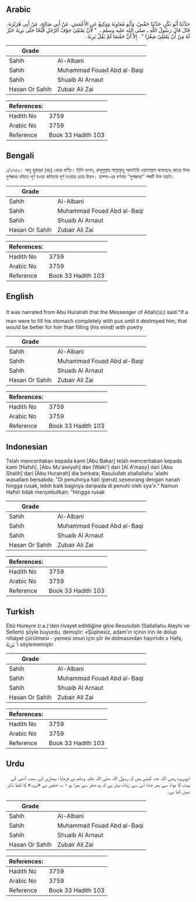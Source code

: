 ## Arabic


<div dir="rtl" lang="ar" style={{fontSize:'larger',backgroundColor:'#f8f9fa',padding:20}}>
حَدَّثَنَا أَبُو بَكْرٍ، حَدَّثَنَا حَفْصٌ، وَأَبُو مُعَاوِيَةَ وَوَكِيعٌ عَنِ الأَعْمَشِ، عَنْ أَبِي صَالِحٍ، عَنْ أَبِي هُرَيْرَةَ، قَالَ قَالَ رَسُولُ اللَّهِ ـ صلى الله عليه وسلم ـ ‏ "‏ لأَنْ يَمْتَلِئَ جَوْفُ الرَّجُلِ قَيْحًا حَتَّى يَرِيَهُ خَيْرٌ لَهُ مِنْ أَنْ يَمْتَلِئَ شِعْرًا ‏"‏ ‏.‏ إِلاَّ أَنَّ حَفْصًا لَمْ يَقُلْ يَرِيَهُ ‏.‏
</div>
<div style={{backgroundColor:'#f8f9fa',padding:20, marginBottom: 10}}><table> <thead> <tr> <th>Grade</th> <th></th> </tr> </thead> <tbody> <tr><td>Sahih</td><td>Al-Albani</td></tr><tr><td>Sahih</td><td>Muhammad Fouad Abd al-Baqi</td></tr><tr><td>Sahih</td><td>Shuaib Al Arnaut</td></tr><tr><td>Hasan Or Sahih</td><td>Zubair Ali Zai</td></tr></tbody></table><table> <thead> <tr> <th>References:</th> <th></th> </tr> </thead> <tbody><tr><td>Hadith No</td><td>3759</td></tr><tr><td>Arabic No</td><td>3759</td></tr><tr><td>Reference</td><td>Book 33 Hadith 103</td></tr></tbody></table></div>

## Bengali


<div dir="ltr" lang="bn" style={{fontSize:'larger',backgroundColor:'#f8f9fa',padding:20}}>
১/৩৭৫৯। আবূ হুরায়রা (রাঃ) থেকে বর্ণিত। তিনি বলেন, রাসূলুল্লাহ সাল্লাল্লাহু আলাইহি ওয়াসাল্লাম বলেছেনঃ কারো উদর দুর্গন্ধময় বমিতে পূর্ণ হওয়া কবিতায় পূর্ণ হওয়ার চেয়ে উত্তম। হাফ্সা-এর বর্ণনায় ‘‘দুর্গন্ধময়’’ শব্দটি উক্ত হয়নি।
</div>
<div style={{backgroundColor:'#f8f9fa',padding:20, marginBottom: 10}}><table> <thead> <tr> <th>Grade</th> <th></th> </tr> </thead> <tbody> <tr><td>Sahih</td><td>Al-Albani</td></tr><tr><td>Sahih</td><td>Muhammad Fouad Abd al-Baqi</td></tr><tr><td>Sahih</td><td>Shuaib Al Arnaut</td></tr><tr><td>Hasan Or Sahih</td><td>Zubair Ali Zai</td></tr></tbody></table><table> <thead> <tr> <th>References:</th> <th></th> </tr> </thead> <tbody><tr><td>Hadith No</td><td>3759</td></tr><tr><td>Arabic No</td><td>3759</td></tr><tr><td>Reference</td><td>Book 33 Hadith 103</td></tr></tbody></table></div>

## English


<div dir="ltr" lang="en" style={{fontSize:'larger',backgroundColor:'#f8f9fa',padding:20}}>
It was narrated from Abu Hurairah that the Messenger of Allah(ﷺ) said:"If a man were to fill his stomach completely with pus until it destroyed him, that would be better for him than filling (his mind) with poetry
</div>
<div style={{backgroundColor:'#f8f9fa',padding:20, marginBottom: 10}}><table> <thead> <tr> <th>Grade</th> <th></th> </tr> </thead> <tbody> <tr><td>Sahih</td><td>Al-Albani</td></tr><tr><td>Sahih</td><td>Muhammad Fouad Abd al-Baqi</td></tr><tr><td>Sahih</td><td>Shuaib Al Arnaut</td></tr><tr><td>Hasan Or Sahih</td><td>Zubair Ali Zai</td></tr></tbody></table><table> <thead> <tr> <th>References:</th> <th></th> </tr> </thead> <tbody><tr><td>Hadith No</td><td>3759</td></tr><tr><td>Arabic No</td><td>3759</td></tr><tr><td>Reference</td><td>Book 33 Hadith 103</td></tr></tbody></table></div>

## Indonesian


<div dir="ltr" lang="id" style={{fontSize:'larger',backgroundColor:'#f8f9fa',padding:20}}>
Telah menceritakan kepada kami [Abu Bakar] telah menceritakan kepada kami [Hafsh], [Abu Mu'awiyah] dan [Waki'] dari [Al A'masy] dari [Abu Shalih] dari [Abu Hurairah] dia berkata; Rasulullah shallallahu 'alaihi wasallam bersabda: "Di penuhinya hati (perut) seseorang dengan nanah hingga rusak, lebih baik baginya daripada di penuhi oleh sya'ir." Namun Hafsh tidak menyebutkan; "Hingga rusak
</div>
<div style={{backgroundColor:'#f8f9fa',padding:20, marginBottom: 10}}><table> <thead> <tr> <th>Grade</th> <th></th> </tr> </thead> <tbody> <tr><td>Sahih</td><td>Al-Albani</td></tr><tr><td>Sahih</td><td>Muhammad Fouad Abd al-Baqi</td></tr><tr><td>Sahih</td><td>Shuaib Al Arnaut</td></tr><tr><td>Hasan Or Sahih</td><td>Zubair Ali Zai</td></tr></tbody></table><table> <thead> <tr> <th>References:</th> <th></th> </tr> </thead> <tbody><tr><td>Hadith No</td><td>3759</td></tr><tr><td>Arabic No</td><td>3759</td></tr><tr><td>Reference</td><td>Book 33 Hadith 103</td></tr></tbody></table></div>

## Turkish


<div dir="ltr" lang="tr" style={{fontSize:'larger',backgroundColor:'#f8f9fa',padding:20}}>
Ebû Hureyre (r.a.)'den rivayet edildiğine göre Resulullah (Sallallahu Aleyhi ve Sellem) şöyle buyurdu, demiştir: «Şüphesiz, adam'ın içinin irin ile dolup nihayet çürütmesi - yemesi onun için şiir ile dolmasından hayırlıdır.» Hafs; يَرِيَهُ ‘i söylememiştir
</div>
<div style={{backgroundColor:'#f8f9fa',padding:20, marginBottom: 10}}><table> <thead> <tr> <th>Grade</th> <th></th> </tr> </thead> <tbody> <tr><td>Sahih</td><td>Al-Albani</td></tr><tr><td>Sahih</td><td>Muhammad Fouad Abd al-Baqi</td></tr><tr><td>Sahih</td><td>Shuaib Al Arnaut</td></tr><tr><td>Hasan Or Sahih</td><td>Zubair Ali Zai</td></tr></tbody></table><table> <thead> <tr> <th>References:</th> <th></th> </tr> </thead> <tbody><tr><td>Hadith No</td><td>3759</td></tr><tr><td>Arabic No</td><td>3759</td></tr><tr><td>Reference</td><td>Book 33 Hadith 103</td></tr></tbody></table></div>

## Urdu


<div dir="rtl" lang="ur" style={{fontSize:'larger',backgroundColor:'#f8f9fa',padding:20}}>
ابوہریرہ رضی اللہ عنہ کہتے ہیں کہ رسول اللہ صلی اللہ علیہ وسلم نے فرمایا: بیماری کے سبب آدمی کے پیٹ کا مواد سے بھر جانا اس سے زیادہ بہتر ہے کہ وہ شعر سے بھرا ہو ۱؎۔ حفص نے «یریہ» کا لفظ ذکر نہیں کیا ہے۔
</div>
<div style={{backgroundColor:'#f8f9fa',padding:20, marginBottom: 10}}><table> <thead> <tr> <th>Grade</th> <th></th> </tr> </thead> <tbody> <tr><td>Sahih</td><td>Al-Albani</td></tr><tr><td>Sahih</td><td>Muhammad Fouad Abd al-Baqi</td></tr><tr><td>Sahih</td><td>Shuaib Al Arnaut</td></tr><tr><td>Hasan Or Sahih</td><td>Zubair Ali Zai</td></tr></tbody></table><table> <thead> <tr> <th>References:</th> <th></th> </tr> </thead> <tbody><tr><td>Hadith No</td><td>3759</td></tr><tr><td>Arabic No</td><td>3759</td></tr><tr><td>Reference</td><td>Book 33 Hadith 103</td></tr></tbody></table></div>